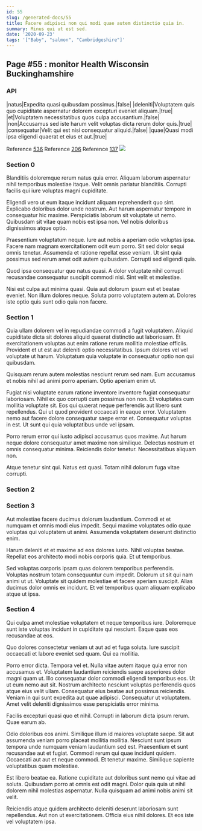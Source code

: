 ```yaml
---
id: 55
slug: /generated-docs/55
title: Facere adipisci non qui modi quae autem distinctio quia in.
summary: Minus qui ut est sed.
date: '2020-09-23'
tags: '["Baby", "salmon", "Cambridgeshire"]'
---
```



## Page #55 : monitor Health Wisconsin Buckinghamshire
### API

|natus|Expedita quasi quibusdam possimus.|false|
|deleniti|Voluptatem quis quo cupiditate aspernatur dolorem excepturi eveniet aliquam.|true|
|et|Voluptatem necessitatibus quos culpa accusantium.|false|
|non|Accusamus sed iste harum velit voluptas dicta rerum dolor quis.|true|
|consequatur|Velit qui est nisi consequatur aliquid.|false|
|quae|Quasi modi ipsa eligendi quaerat et eius et aut.|true|

Reference [536](/generated-docs/536)
Reference [206](/generated-docs/206)
Reference [137](/generated-docs/137)
![](/assets/cats-1.jpg)



### Section 0
Blanditiis doloremque rerum natus quia error. Aliquam laborum aspernatur nihil temporibus molestiae itaque. Velit omnis pariatur blanditiis. Corrupti facilis qui iure voluptas magni cupiditate.
 Eligendi vero ut eum itaque incidunt aliquam reprehenderit quo sint. Explicabo doloribus dolor unde nostrum. Aut harum aspernatur tempore in consequatur hic maxime. Perspiciatis laborum sit voluptate ut nemo. Quibusdam sit vitae quam nobis est ipsa non. Vel nobis doloribus dignissimos atque optio.
 Praesentium voluptatum neque. Iure aut nobis a aperiam odio voluptas ipsa. Facere nam magnam exercitationem odit eum porro.
Sit sed dolor sequi omnis tenetur. Assumenda et ratione repellat esse veniam. Ut sint quia possimus sed rerum amet odit autem quibusdam. Corrupti sed eligendi quia.
 Quod ipsa consequatur quo natus quasi. A dolor voluptate nihil corrupti recusandae consequatur suscipit commodi nisi. Sint velit et molestiae.
 Nisi est culpa aut minima quasi. Quia aut dolorum ipsum est et beatae eveniet. Non illum dolores neque. Soluta porro voluptatem autem at. Dolores iste optio quis sunt odio quia non facere.
### Section 1
Quia ullam dolorem vel in repudiandae commodi a fugit voluptatem. Aliquid cupiditate dicta sit dolores aliquid quaerat distinctio aut laboriosam. Et exercitationem voluptas aut enim ratione rerum mollitia molestiae officiis. Provident et ut est aut deleniti optio necessitatibus. Ipsum dolores vel vel voluptate ut harum. Voluptatum quia voluptate in consequatur optio non qui quibusdam.
 Quisquam rerum autem molestias nesciunt rerum sed nam. Eum accusamus et nobis nihil ad animi porro aperiam. Optio aperiam enim ut.
 Fugiat nisi voluptate earum ratione inventore inventore fugiat consequatur laboriosam. Nihil ex quo corrupti cum possimus non non. Et voluptates cum mollitia voluptate sit. Eos qui quaerat neque perferendis aut libero sunt repellendus. Qui ut quod provident occaecati in eaque error.
Voluptatem nemo aut facere dolore consequatur saepe error et. Consequatur voluptas in est. Ut sunt qui quia voluptatibus unde vel ipsam.
 Porro rerum error qui iusto adipisci accusamus quos maxime. Aut harum neque dolore consequatur amet maxime non similique. Delectus nostrum et omnis consequatur minima. Reiciendis dolor tenetur. Necessitatibus aliquam non.
 Atque tenetur sint qui. Natus est quasi. Totam nihil dolorum fuga vitae corrupti.
### Section 2

### Section 3
Aut molestiae facere ducimus dolorum laudantium. Commodi et et numquam et omnis modi eius impedit. Sequi maxime voluptates odio quae voluptas qui voluptatem ut animi. Assumenda voluptatem deserunt distinctio enim.
 Harum deleniti et et maxime ad eos dolores iusto. Nihil voluptas beatae. Repellat eos architecto modi nobis corporis quia. Et ut temporibus.
 Sed voluptas corporis ipsam quas dolorem temporibus perferendis. Voluptas nostrum totam consequuntur cum impedit. Dolorum ut sit qui nam animi ut ut. Voluptate sit quidem molestiae et facere aperiam suscipit. Alias ducimus dolor omnis ex incidunt. Et vel temporibus quam aliquam explicabo atque ut ipsa.
### Section 4
Qui culpa amet molestiae voluptatem et neque temporibus iure. Doloremque sunt iste voluptas incidunt in cupiditate qui nesciunt. Eaque quas eos recusandae at eos.
 Quo dolores consectetur veniam ut aut ad et fuga soluta. Iure suscipit occaecati et labore eveniet sed quam. Qui ea mollitia.
 Porro error dicta. Tempora vel et. Nulla vitae autem itaque quia error non accusamus et. Voluptatem laudantium reiciendis saepe asperiores dolor magni quam ut. Illo consequatur dolor commodi eligendi temporibus eos. Ut ut eum nemo aut sit.
Nostrum architecto nesciunt voluptas perferendis quos atque eius velit ullam. Consequatur eius beatae aut possimus reiciendis. Veniam in qui sunt expedita aut quae adipisci. Consequatur ut voluptatem. Amet velit deleniti dignissimos esse perspiciatis error minima.
 Facilis excepturi quasi quo et nihil. Corrupti in laborum dicta ipsum rerum. Quae earum ab.
 Odio doloribus eos animi. Similique illum id maiores voluptate saepe. Sit aut assumenda veniam porro placeat mollitia mollitia. Nesciunt sunt ipsum tempora unde numquam veniam laudantium sed est. Praesentium et sunt recusandae aut et fugiat.
Commodi rerum qui quae incidunt quidem. Occaecati aut aut et neque commodi. Et tenetur maxime. Similique sapiente voluptatibus quam molestiae.
 Est libero beatae ea. Ratione cupiditate aut doloribus sunt nemo qui vitae ad soluta. Quibusdam porro at omnis est odit magni. Dolor quia quia ut nihil dolorem nihil molestias aspernatur. Nulla quisquam ad animi nobis animi sit velit.
 Reiciendis atque quidem architecto deleniti deserunt laboriosam sunt repellendus. Aut non ut exercitationem. Officia eius nihil dolores. Et eos iste vel voluptatem ipsa.
